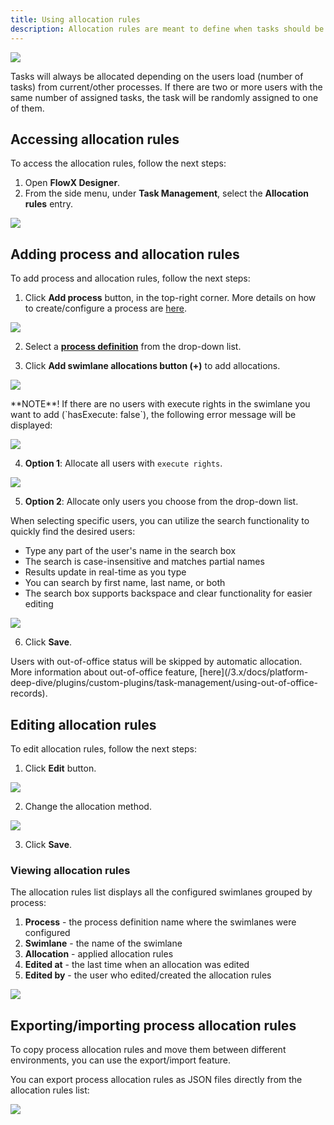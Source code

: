 ```yaml
---
title: Using allocation rules
description: Allocation rules are meant to define when tasks should be auto-assigned to users when they reach a [swimlane](../../../user-roles-management/swimlanes) that has a specific role configured (for example, specific tasks will be assigned for the _front office_ and specific tasks for the _back office_ only).
---
```


![](https://s3.eu-west-1.amazonaws.com/docx.flowx.ai/platform-deep-dive/allocation_rules.png)

<Info>
Tasks will always be allocated depending on the users load (number of tasks) from current/other processes. If there are two or more users with the same number of assigned tasks, the task will be randomly assigned to one of them.
</Info>

## Accessing allocation rules

To access the allocation rules, follow the next steps:

1. Open **FlowX Designer**.
2. From the side menu, under **Task Management**, select the **Allocation rules** entry.

![](https://s3.eu-west-1.amazonaws.com/docx.flowx.ai/platform-deep-dive/access_allocation_rules.png)

## Adding process and allocation rules

To add process and allocation rules, follow the next steps:

1. Click **Add process** button, in the top-right corner. More details on how to create/configure a process are [here](../../../../flowx-designer/managing-a-process-flow/creating-a-new-process-definition).

![](https://s3.eu-west-1.amazonaws.com/docx.flowx.ai/platform-deep-dive/adding_process_and_allocation.png)

2.  Select a [**process definition**](../../../../building-blocks/process/process-definition) from the drop-down list.

3.  Click **Add swimlane allocations button (+)** to add allocations.

![](https://s3.eu-west-1.amazonaws.com/docx.flowx.ai/platform-deep-dive/add_swimlane_allocation.png)

<Info>
**NOTE**! If there are no users with execute rights in the swimlane you want to add (`hasExecute: false`), the following error message will be displayed:
</Info>

![](https://s3.eu-west-1.amazonaws.com/docx.flowx.ai/platform-deep-dive/add_task_allocation_rules.png)

4.  **Option 1**: Allocate all users with `execute rights`.

![](https://s3.eu-west-1.amazonaws.com/docx.flowx.ai/platform-deep-dive/allocate_execute_rights.png)

5.  **Option 2**: Allocate only users you choose from the drop-down list. 

When selecting specific users, you can utilize the search functionality to quickly find the desired users:
- Type any part of the user's name in the search box
- The search is case-insensitive and matches partial names
- Results update in real-time as you type
- You can search by first name, last name, or both
- The search box supports backspace and clear functionality for easier editing

![](https://s3.eu-west-1.amazonaws.com/docx.flowx.ai/platform-deep-dive/allocate_execute_rights1.png)

6.  Click **Save**.

<Info>
Users with out-of-office status will be skipped by automatic allocation. More information about out-of-office feature, [here](/3.x/docs/platform-deep-dive/plugins/custom-plugins/task-management/using-out-of-office-records).
</Info>

## Editing allocation rules

To edit allocation rules, follow the next steps:

1. Click **Edit** button.

![](https://s3.eu-west-1.amazonaws.com/docx.flowx.ai/platform-deep-dive/edit_allocation_rules.png)

2.  Change the allocation method.

![](https://s3.eu-west-1.amazonaws.com/docx.flowx.ai/platform-deep-dive/change_allocation_method.gif)

3.  Click **Save**.

### Viewing allocation rules

The allocation rules list displays all the configured swimlanes grouped by process:

1. **Process** - the process definition name where the swimlanes were configured
2. **Swimlane** - the name of the swimlane
3. **Allocation** - applied allocation rules
4. **Edited at** - the last time when an allocation was edited
5. **Edited by** - the user who edited/created the allocation rules

![](https://s3.eu-west-1.amazonaws.com/docx.flowx.ai/platform-deep-dive/view_allocation_rules.png)

## Exporting/importing process allocation rules

To copy process allocation rules and move them between different environments, you can use the export/import feature.&#x20;

You can export process allocation rules as JSON files directly from the allocation rules list:

![](https://s3.eu-west-1.amazonaws.com/docx.flowx.ai/platform-deep-dive/export_import_allocations.gif)
